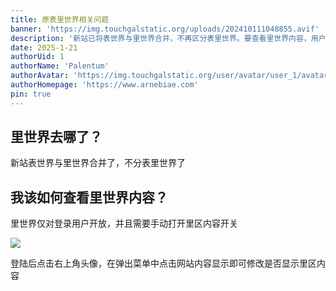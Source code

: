 ```yaml
---
title: 原表里世界相关问题
banner: 'https://img.touchgalstatic.org/uploads/202410111048855.avif'
description: '新站已将表世界与里世界合并，不再区分表里世界。要查看里世界内容，用户需先登录，并在右上角头像的弹出菜单中手动开启“网站内容显示”开关，以选择是否显示里区内容。'
date: 2025-1-21
authorUid: 1
authorName: 'Palentum'
authorAvatar: 'https://img.touchgalstatic.org/user/avatar/user_1/avatar-mini.avif'
authorHomepage: 'https://www.arnebiae.com'
pin: true
---
```


## 里世界去哪了？

新站表世界与里世界合并了，不分表里世界了

## 我该如何查看里世界内容？

里世界仅对登录用户开放，并且需要手动打开里区内容开关

![](https://img.touchgalstatic.org/uploads/29aee074623ad53ee32e52504b2473d8.avif)

登陆后点击右上角头像，在弹出菜单中点击网站内容显示即可修改是否显示里区内容
